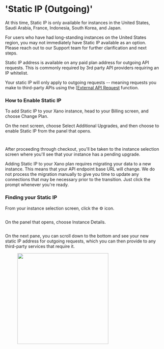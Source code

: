 # 'Static IP (Outgoing)'

<Info>

At this time, Static IP is only available for instances in the United States, Saudi Arabia, France, Indonesia, South Korea, and Japan.

For users who have had long-standing instances on the United States region, you may not immediately have Static IP available as an option. Please reach out to our Support team for further clarification and next steps.

</Info>

Static IP address is available on any paid plan address for outgoing API requests. This is commonly required by 3rd party API providers requiring an IP whitelist.

Your static IP will only apply to outgoing requests -- meaning requests you make to third-party APIs using the [[External API Request](../../the-function-stack/functions/apis-and-lambdas/external-api-request.mdx) function.

### How to Enable Static IP

To add Static IP to your Xano instance, head to your Billing screen, and choose Change Plan.

On the next screen, choose Select Additional Upgrades, and then choose to enable Static IP from the panel that opens.

<figure><img src="../..//assets/CleanShot 2023-08-21 at 17.09.40.png" alt=""><figcaption></figcaption></figure>

<figure><img src="../..//assets/CleanShot 2023-08-21 at 17.10.37.png" alt=""><figcaption></figcaption></figure>

After proceeding through checkout, you'll be taken to the instance selection screen where you'll see that your instance has a pending upgrade.

Adding Static IP to your Xano plan requires migrating your data to a new instance. This means that your API endpoint base URL will change. We do not process the migration manually to give you time to update any connections that may be necessary prior to the transition. Just click the prompt whenever you're ready.

### Finding your Static IP

From your instance selection screen, click the ⚙️ icon.

<figure><img src="../..//assets/CleanShot 2023-08-21 at 17.16.13.png" alt=""><figcaption></figcaption></figure>

On the panel that opens, choose Instance Details.

<figure><img src="../..//assets/CleanShot 2023-08-21 at 17.17.40.png" alt=""><figcaption></figcaption></figure>

On the next pane, you can scroll down to the bottom and see your new static IP address for outgoing requests, which you can then provide to any third-party services that require it.

<figure><img src="../..//assets/CleanShot 2023-08-21 at 17.18.36.png" alt="" width="296"><figcaption></figcaption></figure>